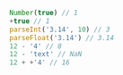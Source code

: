 ```js
Number(true) // 1
+true // 1
parseInt('3.14', 10) // 3
parseFloat('3.14') // 3.14
12 - '4' // 8
12 - 'text' // NaN
12 + +'4' // 16
```
